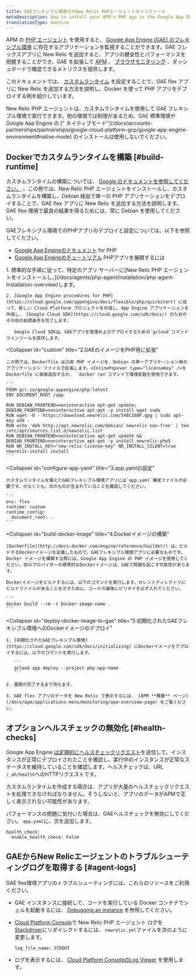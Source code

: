 ```yaml
---
title: GAEフレキシブル環境でのNew Relic PHPエージェントのインストール
metaDescription: How to install your APM's PHP app in the Google App Engine (GAE) flexible environment.
translationType: machine
---
```


APM の [PHP エージェント](/docs/agents/php-agent/getting-started/introduction-new-relic-php) を使用すると、 [Google App Engine (GAE) のフレキシブル環境](https://cloud.google.com/appengine/docs/flexible/php/) に存在するアプリケーションを監視することができます。GAE フレックスアプリに New Relic を追加すると、アプリの健全性とパフォーマンスを把握することができ、GAE を拡張して [APM](/docs/apm/new-relic-apm/getting-started/introduction-new-relic-apm) 、 [ブラウザモニタリング](/docs/browser/new-relic-browser/getting-started/introduction-new-relic-browser) 、ダッシュボードで確認できるメトリクスを提供します。

このドキュメントでは、 [カスタムランタイム](https://cloud.google.com/appengine/docs/flexible/custom-runtimes/about-custom-runtimes) を設定することで、GAE flex アプリに New Relic を追加する方法を説明し、Docker を使って PHP アプリをデプロイする例を紹介しています。

<Callout variant="important">
  New Relic PHP エージェントは、カスタムランタイムを使用して GAE フレキシブル環境で実行できます。他の環境では制限があるため、GAE 標準環境や Google App Engine の [" ネイティブモード"](/docs/accounts-partnerships/partnerships/google-cloud-platform-gcp/google-app-engine-environment#native-mode) のインストールは使用しないでください。
</Callout>

## Dockerでカスタムランタイムを構築 [#build-runtime]

カスタムランタイムの構築については、 [Google のドキュメントを参照してください。](https://cloud.google.com/appengine/docs/flexible/custom-runtimes/build) 。この例では、New Relic PHP エージェントをインストールし、カスタムランタイムを構築し、Debian 経由で単一の PHP アプリケーションをデプロイすることで、GAE flex アプリに New Relic を追加する方法を説明します。GAE flex 環境で最良の結果を得るためには、常に Debian を使用してください。

GAEフレキシブル環境でのPHPアプリのデプロイと設定については、以下を参照してください。

* [Google App Engineのドキュメント](https://cloud.google.com/appengine/docs/flexible/php/) for PHP
* [Google App Engineのチュートリアル](https://cloud.google.com/appengine/docs/flexible/php/tutorials) PHPアプリを展開するには

<CollapserGroup>
  <Collapser
    id="setup-gae"
    title="1.GAEプロジェクトの設定と依存関係のインストール"
  >
    1. 標準的な手順に従って、特定のアプリ サーバーに[New Relic PHP エージェントをインストールし、](/docs/agents/php-agent/installation/php-agent-installation-overview)<InlinePopover type="licenseKey" />します。

    2. [Google App Engine procedures for PHP](https://cloud.google.com/appengine/docs/flexible/php/quickstart) に従って、新しい Cloud Platform プロジェクトを作成し、App Engine アプリケーションを作成し、 [Google Cloud SDK](https://cloud.google.com/sdk/docs/) のためのその他の前提条件を完了します。

       Google Cloud SDKは、GAEアプリを管理およびデプロイするための`gcloud`コマンドラインツールを提供します。
  </Collapser>

  <Collapser
    id="custom"
    title="2.GAEのイメージをPHP用に拡張"
  >
    この例では、Dockerfile は汎用 PHP イメージを、Debian の単一アプリケーション用のアプリケーション ファイルで拡張します。<InlinePopover type="licenseKey" />を Dockerfile に直接追加するか、 `docker run`コマンドで環境変数を使用できます。

    ```
    FROM gcr.io/google-appengine/php:latest
    ENV DOCUMENT_ROOT /app

    RUN DEBIAN_FRONTEND=noninteractive apt-get update; DEBIAN_FRONTEND=noninteractive apt-get -y install wget sudo
    RUN wget -O - https://download.newrelic.com/548C16BF.gpg | sudo apt-key add -
    RUN echo 'deb http://apt.newrelic.com/debian/ newrelic non-free' | tee /etc/apt/sources.list.d/newrelic.list
    RUN DEBIAN_FRONTEND=noninteractive apt-get update && DEBIAN_FRONTEND=noninteractive apt-get -y install newrelic-php5
    RUN NR_INSTALL_KEY="new-relic-license-key" NR_INSTALL_SILENT=true newrelic-install install
    ```
  </Collapser>

  <Collapser
    id="configure-app-yaml"
    title="3.app.yamlの設定"
  >
    カスタムランタイムを備えたGAEフレキシブル環境アプリには`app.yaml`構成ファイルが必要です。少なくとも、次のものが含まれていることを確認してください。

    ```
    env: flex
    runtime: custom
    runtime_config:
      document_root: .
    ```
  </Collapser>

  <Collapser
    id="build-docker-image"
    title="4.Dockerイメージの構築"
  >
    [Dockerfile](http://docs.docker.com/engine/reference/builder/) は、ビルドするDockerイメージを定義したもので、GAEフレキシブル環境アプリに必要なものです。Docker イメージを構築する際には、Google App Engine の PHP イメージを使用してください。他のプロバイダーの標準的なDockerイメージは、GAEで問題を起こす可能性があります。

    Dockerイメージをビルドするには、以下のコマンドを実行します。カレントディレクトリにビルドファイルがあることを示すために、コードの最後にピリオドを必ず入れてください。

    ```
    docker build --rm -t Docker-image-name .
    ```
  </Collapser>

  <Collapser
    id="deploy-docker-image-to-gae"
    title="5.初期化されたGAEフレキシブル環境へのDockerイメージのデプロイ"
  >
    1. [初期化されたGAEフレキシブル環境](https://cloud.google.com/sdk/docs/initializing) にDockerイメージをデプロイするには、以下のコマンドを実行します。

       ```
       gcloud app deploy --project php-app-name
       ```

    2. 展開が完了するまで待ちます。

    3. GAE flex アプリのデータを New Relic で表示するには、 [APM **概要** ページ](/docs/apm/applications-menu/monitoring/apm-overview-page) をご覧ください。
  </Collapser>
</CollapserGroup>

<InstallFeedback/>

## オプションヘルスチェックの無効化 [#health-checks]

Google App Engine [は定期的にヘルスチェックリクエスト](https://cloud.google.com/appengine/docs/flexible/go/configuring-your-app-with-app-yaml#health_checks)を送信して、インスタンスが正常にデプロイされたことを確認し、実行中のインスタンスが正常なステータスを維持していることを確認します。ヘルスチェックは、URL `/_ah/health`へのHTTPリクエストです。

カスタムランタイムを作成する場合は、アプリが大量のヘルスチェックリクエストを処理できなければなりません。そうしないと、アプリのデータがAPMで正しく表示されない可能性があります。

パフォーマンスの問題に気付いた場合は、GAEヘルスチェックを無効にしてください。 `app.yaml`に、次を追加します。

```
health_check:
  enable_health_check: False
```

## GAEからNew Relicエージェントのトラブルシューティングログを取得する [#agent-logs]

GAE flex環境アプリのトラブルシューティングには、これらのリソースをご利用ください。

* GAE インスタンスに接続して、コードを実行している Docker コンテナでシェルを起動するには、 [Debugging an instance](https://cloud.google.com/appengine/docs/flexible/php/debugging-an-instance) を参照してください。

* [Cloud Platform Console](https://cloud.google.com/compute/docs/console)で New Relic PHP エージェント ログを[Stackdriver](http://cloud.google.com/logging/docs/view/logs_viewer_v2)にリダイレクトするには、 `newrelic.yml`ファイルを次のように変更します。

  ```
  log_file_name: STDOUT
  ```

* ログを表示するには、 [Cloud Platform ConsoleのLog Viewer](https://cloud.google.com/appengine/docs/flexible/php/writing-application-logs) を使用します。